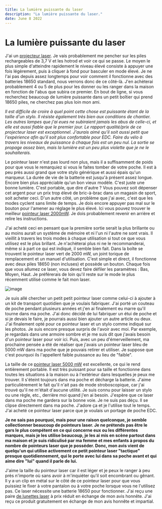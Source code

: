 ```yaml
---
title: La lumière puissante du laser
description: "La lumière puissante du laser."
date: June 8 2022
---
```


# La lumière puissante du laser

J'ai un [projecteur laser](https://www.laserpointeur.com/c-40_102.html). Je vais probablement me pencher sur les piles rechargeables de 3,7 V et les hotrod et voir ce qui se passe. Le moyen le plus simple d'atteindre rapidement le niveau élevé consiste à appuyer une fois légèrement, puis à cliquer à fond pour basculer en mode élevé. Je ne l'ai pas depuis assez longtemps pour voir comment il fonctionne avec des batteries 18650 standard, nous verrons donc de ce côté-là. J'en achèterai probablement 4 ou 5 de plus pour les donner ou les ranger dans la maison en fonction de l'abus que subira ce premier. En bout de ligne, si vous recherchez beaucoup de lumière puissante dans un petit boîtier qui prend 18650 piles, ne cherchez pas plus loin mon ami.

*Il est difficile de croire à quel point cette chose est puissante étant de la taille d'un stylo. Il résiste également très bien aux conditions de chantier. Les autres lampes que j'ai eues ne subiraient jamais les abus de celle-ci, et elle est aussi fiable que le premier jour. Le rapport qualité/prix de ce projecteur laser est exceptionnel. J'aurais aimé qu'il soit aussi petit que l'expérience afin qu'il soit plus confortable pour EDC. Faire du vélo à travers les niveaux de puissance à chaque fois est un peu nul. La sortie se propage assez bien, mais la lumière est un peu plus violette que je ne le souhaiterais.*

Le pointeur laser n'est pas lourd non plus, mais il a suffisamment de poids pour que vous le remarquiez si vous le faites tomber de votre poche. Il est à peu près aussi grand que votre stylo générique et aussi épais qu'un marqueur. La durée de vie de la batterie est jusqu'à présent assez longue. Encore bien plus appréciable qu'un bon vieux modèle. C'est juste une bonne lumière. C'est portable, que dire d'autre ? Vous pouvez soit dépenser cet argent pour un prix trop élevé de bric-à-brac dans un magasin de sport, soit acheter ceci. D'un autre côté, un problème que j'ai avec, c'est que les modes cyclent sans limite de temps. Je dois encore appuyer pas mal sur le bouton pour l'amener au réglage le plus élevé. Ici vous pouvez trouver le meilleur [pointeur laser 2000mW](https://www.laserpointeur.com/c-41_92-p-9993.html). Je dois probablement revenir en arrière et relire les instructions.

J'ai acheté ceci en pensant que la première sortie serait la plus brillante ou au moins aurait un système de mémoire et ni l'un ni l'autre ne sont vrais. Il vieillit à travers les trois modes à chaque utilisation si tout ce que vous utilisez est le plus brillant. Je n'achèterai plus ni ne le recommanderai, même si à part ce qui est indiqué, il semble bien fait. Dans la boîte se trouvent le pointeur laser vert de 2000 mW, un joint torique de remplacement et un manuel d'utilisation. C'est simple et direct, il fonctionne avec deux piles 18650 (non incluses) et possède un bouton. Chaque fois que vous allumez ce laser, vous devez faire défiler les paramètres : Bas, Moyen, Haut. Je préférerais de loin qu'il reste sur le mode le plus récemment utilisé comme le fait mon laser.

![image](https://user-images.githubusercontent.com/20315861/182019655-3de572e8-0092-471a-9985-2ef26c4b356f.png)

Je suis allé chercher un petit petit pointeur laser comme celui-ci à ajouter à un kit de transport quotidien que je voulais fabriquer. J'ai porté un couteau de poche pendant plusieurs années et j'en ai finalement eu marre qu'il tourne dans ma poche. J'ai donc décidé de lui fabriquer un étui de poche et si je devais le faire, je pourrais aussi bien ajouter un autre article ou deux. J'ai finalement opté pour ce pointeur laser et un stylo comme indiqué sur les photos. Je suis encore presque surpris de l'avoir avec moi. Par exemple, je regardais dans une armoire sombre et je me suis dit que j'avais besoin d'un pointeur laser pour voir ici. Puis, avec un peu d'émerveillement, ma prochaine pensée a été de réaliser que j'avais un pointeur laser bleu de 5000 mW dans ma poche que je pouvais retirer et utiliser. Je suppose que c'est pourquoi ils l'appellent faible puissance au lieu de "faible".

La taille de ce [pointeur laser 5000 mW](https://www.laserpointeur.com/c-41_94-p-10013.html) est excellente, ce qui le rend entièrement portable. Il est très puissant pour sa taille et fonctionne dans toutes les situations à la maison ou à l'extérieur dans lesquelles je peux me trouver. Il s'éteint toujours dans ma poche et décharge la batterie. J'aime particulièrement le fait qu'il n'ait pas de mode stroboscopique, car j'ai trouvé qu'il ne m'était d'aucune utilité. Je suis connu pour laisser un stylo ou une règle, etc., derrière moi quand j'en ai besoin. J'espère que ce laser dans ma poche me gardera sur la bonne voie. Je ne suis pas déçu. Il se clipse directement dans ma poche. J'adore ça et je l'utilise tout le temps. J'ai acheté ce pointeur laser parce que je voulais un portage de poche EDC.

**Je ne sais pas pourquoi, mais pour une raison quelconque, je semble collectionner beaucoup de pointeurs laser. Je ne prétends pas être le gars le plus compétent en ce qui concerne eux ou les différentes marques, mais je les utilise beaucoup, je les ai mis en scène partout dans ma maison et je suis ridiculisé par ma femme et mes enfants à propos du nombre de pointeurs laser que je posséder. Donc, mon avis vient de quelqu'un qui utilise activement ce petit pointeur laser "tactique" presque quotidiennement, qui le porte avec lui dans sa poche avant et qui aime dire "lui" quand il parle de lui.**

J'aime la taille du pointeur laser car il est léger et je peux le ranger à peu près n'importe où sans avoir à m'inquiéter qu'il soit encombrant ou gênant. Il y a un clip en métal sur le côté de ce pointeur laser pour que vous puissiez le fixer à votre pantalon ou à votre poche lorsque vous ne l'utilisez pas. Ce laser nécessite une batterie 18650 pour fonctionner. J'ai reçu une paire [de lunettes laser](https://www.laserpointeur.com/c-40_83.html) à prix réduit en échange de mon avis honnête. J'ai reçu ce produit gratuitement en échange de mon avis honnête et impartial.
